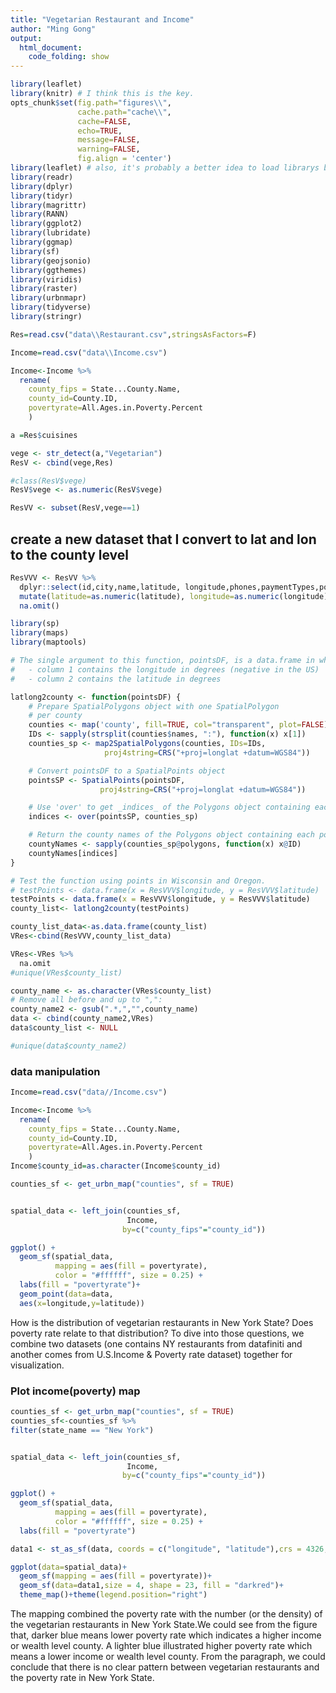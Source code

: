 ```yaml
---
title: "Vegetarian Restaurant and Income"
author: "Ming Gong"
output: 
  html_document:
    code_folding: show
---
```


```r
library(leaflet)
library(knitr) # I think this is the key. 
opts_chunk$set(fig.path="figures\\",
               cache.path="cache\\",
               cache=FALSE,
               echo=TRUE,
               message=FALSE,
               warning=FALSE,
               fig.align = 'center') 
library(leaflet) # also, it's probably a better idea to load librarys before use them 
library(readr)
library(dplyr)
library(tidyr)
library(magrittr)
library(RANN)
library(ggplot2)
library(lubridate)
library(ggmap)
library(sf)
library(geojsonio)
library(ggthemes)
library(viridis)
library(raster)
library(urbnmapr)
library(tidyverse)
library(stringr)
```

```r
Res=read.csv("data\\Restaurant.csv",stringsAsFactors=F)
```

```r
Income=read.csv("data\\Income.csv")

Income<-Income %>% 
  rename(
    county_fips = State...County.Name,
    county_id=County.ID,
    povertyrate=All.Ages.in.Poverty.Percent
    )
```


```r
a =Res$cuisines
```

```r
vege <- str_detect(a,"Vegetarian")
ResV <- cbind(vege,Res)
```

```r
#class(ResV$vege)
ResV$vege <- as.numeric(ResV$vege)
```

```r
ResVV <- subset(ResV,vege==1) 
```

## create a new dataset that I convert to lat and lon to the county level
```r
ResVVV <- ResVV %>% 
  dplyr::select(id,city,name,latitude, longitude,phones,paymentTypes,postalCode) %>% 
  mutate(latitude=as.numeric(latitude), longitude=as.numeric(longitude)) %>%
  na.omit() 

```
```r
library(sp)
library(maps)
library(maptools)

# The single argument to this function, pointsDF, is a data.frame in which:
#   - column 1 contains the longitude in degrees (negative in the US)
#   - column 2 contains the latitude in degrees

latlong2county <- function(pointsDF) {
    # Prepare SpatialPolygons object with one SpatialPolygon
    # per county
    counties <- map('county', fill=TRUE, col="transparent", plot=FALSE)
    IDs <- sapply(strsplit(counties$names, ":"), function(x) x[1])
    counties_sp <- map2SpatialPolygons(counties, IDs=IDs,
                     proj4string=CRS("+proj=longlat +datum=WGS84"))

    # Convert pointsDF to a SpatialPoints object 
    pointsSP <- SpatialPoints(pointsDF, 
                    proj4string=CRS("+proj=longlat +datum=WGS84"))

    # Use 'over' to get _indices_ of the Polygons object containing each point 
    indices <- over(pointsSP, counties_sp)

    # Return the county names of the Polygons object containing each point
    countyNames <- sapply(counties_sp@polygons, function(x) x@ID)
    countyNames[indices]
}

# Test the function using points in Wisconsin and Oregon.
# testPoints <- data.frame(x = ResVVV$longitude, y = ResVVV$latitude)
testPoints <- data.frame(x = ResVVV$longitude, y = ResVVV$latitude)
county_list<- latlong2county(testPoints)
```

```r
county_list_data<-as.data.frame(county_list)
VRes<-cbind(ResVVV,county_list_data)
```

```r
VRes<-VRes %>%
  na.omit
#unique(VRes$county_list)
```

```r
county_name <- as.character(VRes$county_list)
# Remove all before and up to ",":
county_name2 <- gsub(".*,","",county_name)
data <- cbind(county_name2,VRes)  
data$county_list <- NULL

```

```r
#unique(data$county_name2)
```








### data manipulation
```r
Income=read.csv("data//Income.csv")

Income<-Income %>% 
  rename(
    county_fips = State...County.Name,
    county_id=County.ID,
    povertyrate=All.Ages.in.Poverty.Percent
    )
Income$county_id=as.character(Income$county_id)

```
```r
counties_sf <- get_urbn_map("counties", sf = TRUE)


spatial_data <- left_join(counties_sf,
                          Income,
                         by=c("county_fips"="county_id"))

ggplot() +
  geom_sf(spatial_data,
          mapping = aes(fill = povertyrate),
          color = "#ffffff", size = 0.25) +
  labs(fill = "povertyrate")+
  geom_point(data=data,
  aes(x=longitude,y=latitude))
```


How is the distribution of vegetarian restaurants in New York State? Does poverty rate relate to that distribution? To dive into those questions, we combine two datasets (one contains NY restaurants from datafiniti and another comes from U.S.Income & Poverty rate dataset) together for visualization.



### Plot income(poverty) map
```r

counties_sf <- get_urbn_map("counties", sf = TRUE)
counties_sf<-counties_sf %>%
filter(state_name == "New York")


spatial_data <- left_join(counties_sf,
                          Income,
                         by=c("county_fips"="county_id"))

ggplot() +
  geom_sf(spatial_data,
          mapping = aes(fill = povertyrate),
          color = "#ffffff", size = 0.25) +
  labs(fill = "povertyrate")

```


```r
data1 <- st_as_sf(data, coords = c("longitude", "latitude"),crs = 4326, agr = "constant")

ggplot(data=spatial_data)+
  geom_sf(mapping = aes(fill = povertyrate))+
  geom_sf(data=data1,size = 4, shape = 23, fill = "darkred")+
  theme_map()+theme(legend.position="right")
```



The mapping combined the poverty rate with the number (or the density) of the vegetarian restaurants in New York State.We could see from the figure that, darker blue means lower poverty rate which indicates a higher income or wealth level county. A lighter blue illustrated higher poverty rate which means a lower income or wealth level county. From the paragraph, we could conclude that there is no clear pattern between vegetarian restaurants and the poverty rate in New York State.



